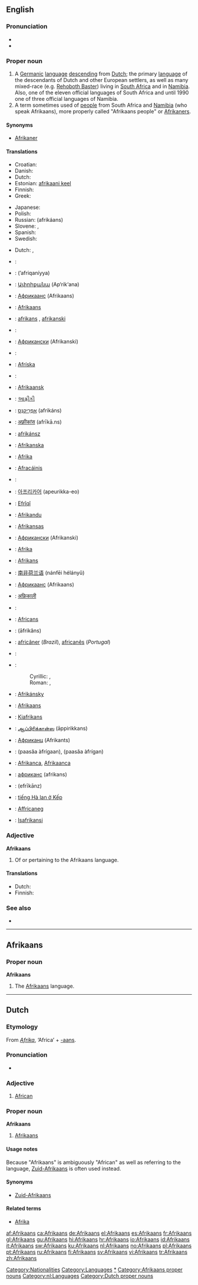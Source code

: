 {{wikipedia}}
{{see|afrikaans}}
==English==

===Pronunciation===
* {{IPA|/ˌɑːfrɪˈkɑːnz/}}
* {{rhymes|ɑːnz}}

===Proper noun===
{{en-proper noun}}

# A [[Germanic]] [[language]] [[descend]]ing from [[Dutch]]; the primary [[language]] of the descendants of Dutch and other European settlers, as well as many mixed-race (e.g. [[Rehoboth Baster]]) living in [[South Africa]] and in [[Namibia]]. Also, one of the eleven official languages of South Africa and until 1990 one of three official languages of Namibia.
# A term sometimes used of [[people]] from South Africa and [[Namibia]] (who speak Afrikaans), more properly called "Afrikaans people" or [[Afrikaner]]s.

====Synonyms====
* {{italbrac|Afrikaans person}} [[Afrikaner]]

====Translations====
{{trans-top|language}}
*Croatian: {{t-|hr|afrikaans|m}}
*Danish: {{t+|da|afrikaans}}
*Dutch: {{t+|nl|Afrikaans|n}}
*Estonian: [[afrikaani keel]]
*Finnish: {{t+|fi|afrikaans}}
*Greek: {{t+|el|αφρικάανς|n|tr=afrikáans}}<!--term used in Βικιπαίδεια -->
{{trans-mid}}
*Japanese: {{t|ja|アフリカーンス語|tr=afurikānsu-go|sc=Jpan}}
* Polish: {{t|pl|afrykanerski}}
*Russian: {{t|ru|африкаанс|m|sc=Cyrl}} (afrikáans)
*Slovene: {{t-|sl|afrikaans}}, {{t|sl|afrikanščina}}
*Spanish: {{t+|es|afrikaans}}
*Swedish: {{t+|sv|afrikaans}}
{{trans-bottom}}

{{trans-top|Afrikaner}}
*Dutch: {{t-|nl|Afrikaner|m}}, {{t|nl|Zuid-Afrikaan|m}}
{{trans-mid}}
{{trans-bottom}}

{{checktrans-top}}
<!--  Some of these terms may actually refer to Afrikaner  -->
*{{ttbc|Afrikaans}}: {{t+|af|Afrikaans|xs=Afrikaans}}
*{{ttbc|Arabic}}: {{ARchar|[[أفريقانية]]}} (’afriqaníyya) {{f}}
*{{ttbc|Armenian}}: [[Ափրիքանա]] (Ap‘rik‘ana)
*{{ttbc|Azeri}}: [[Африкаанс]] (Afrikaans)
*{{ttbc|Basque}}: [[#Basque|Afrikaans]]
*{{ttbc|Bosnian}}: [[afrikans]] {{m}}, [[afrikanski]] {{m}}
*{{ttbc|Breton}}: {{t-|br|Afrikaans|xs=Breton}}
*{{ttbc|Bulgarian}}: [[Африкански]] (Afrikanski)
*{{ttbc|Catalan}}: {{t+|ca|Afrikaans}}
*{{ttbc|Faeroese}}: [[Afríska]]
*{{ttbc|French}}: {{t+|fr|afrikaans|m}}
*{{ttbc|Frisian}}: [[Afrikaansk]]
*{{ttbc|Gujarati}}: [[આફ્રીકી]]
*{{ttbc|Hebrew}}: [[אפריקאנס|אַפְרִיקַנְס]] (afrikáns)
*{{ttbc|Hindi}}: [[अफ़्रीकांस]] (afrīkā.ns)
*{{ttbc|Hungarian}}: [[afrikánsz]]
*{{ttbc|Icelandic}}: [[Afríkanska]]
*{{ttbc|Indonesian}}: [[Afrika]]
*{{ttbc|Irish}}: [[Afracáinis]]
*{{ttbc|Italian}}: {{t+|it|Afrikaans}}
*{{ttbc|Korean}}: [[아프리카어]] (apeurikka-eo)
*{{ttbc|Kurdish}}: [[Efrîqî]]
*{{ttbc|Latvian}}: [[Afrikandu]]
*{{ttbc|Lithuanian}}: [[Afrikansas]]
*{{ttbc|Macedonian}}: [[Африкански]] (Afrikanski)
*{{ttbc|Malay}}: [[Afrika]]
*{{ttbc|Maltese}}: [[Afrikans]]
*{{ttbc|Mandarin Chinese}}: [[南非荷兰语]] (nánfēi hélányǔ)
*{{ttbc|Moksha}}: [[Африкаанс]] (Afrikaans)
*{{ttbc|Nepali}}: [[अफ्रिकाली]]
*{{ttbc|Norwegian}}: {{t+|no|Afrikaans}}
*{{ttbc|Occitan}}: [[Africans]]
*{{ttbc|Persian}}: {{FAchar|[[افریکانس|آفریکانس]]}} (āfrikâns)
*{{ttbc|Portuguese}}: [[africâner]] (''Brazil''), [[africanês]] (''Portugal'')
*{{ttbc|Romanian}}: {{t-|ro|afrikaans}}
*{{ttbc|Serbian}}:
*:Cyrillic: {{t-|sr|африканс|m}}, {{t-|sr|африкански|m}}
*:Roman: {{t-|sr|afrikans|m}}, {{t-|sr|afrikanski|m}}
*{{ttbc|Slovak}}: [[Afrikánsky]]
*{{ttbc|Sorbian}}: [[#Sorbian|Afrikaans]]
*{{ttbc|Swahili}}: [[Kiafrikans]]
*{{ttbc|Tamil}}: [[ஆப்பிரிக்கான்ஸ]] (āppirikkans)
*{{ttbc|Tatar}}: [[Африканц]] (Afrikants)
*{{ttbc|Thai}}: {{THchar|[[ภาษาอัฟริกาน]]}} (paasăa àfrígaan), {{THchar|[[ภาษาอัฟริกันส์]]}} (paasăa àfrígan)
*{{ttbc|Turkish}}: [[Afrikanca]], [[Afrikaanca]]
*{{ttbc|Ukrainian}}: [[африканс]] (afrikans)
*{{ttbc|Urdu}}: {{URchar|[[ایفریکانز]]}} (efrīkānz)
*{{ttbc|Vietnamese}}: [[tiếng Hà lan ở Kếp]]
*{{ttbc|Welsh}}: [[Affricaneg]]
*{{ttbc|Zulu}}: [[Isafrikansi]]
{{trans-bottom}}

===Adjective===
'''Afrikaans'''

# Of or pertaining to the Afrikaans language.

====Translations====
{{trans-top|of or pertaining to the Afrikaans language}}
*Dutch: {{t+|nl|Afrikaans}}
*Finnish: {{t+|fi|afrikaans|alt=afrikaansin}} {{t-|fi|kielinen}}
{{trans-mid}}
{{trans-bottom}}

===See also===
{{interwiktionary|code=af}}

*{{langcat}}
{{ethnologue|code=afr}}
{{websters-online}}

[[Category:Nationalities]]
[[Category:Languages]]

----

==Afrikaans==

===Proper noun===
'''Afrikaans'''

# The [[#English|Afrikaans]] language.

[[Category:Afrikaans language|*]]
[[Category:Afrikaans proper nouns]]

----

==Dutch==
{{wikipedia|lang=nl}}

===Etymology===
From ''[[Afrika]]'', ‘Africa’ + [[-aans]].

===Pronunciation===
* {{IPA|/ɑfrikans/}}

===Adjective===
{{nl-adj|-|-}}

# [[African]]

===Proper noun===
'''Afrikaans''' {{n}}

# [[#English|Afrikaans]] {{italbrac|language}}

====Usage notes====
Because "Afrikaans" is ambiguously "African" as well as referring to the language, [[Zuid-Afrikaans]] is often used instead.

====Synonyms====
* [[Zuid-Afrikaans]]

====Related terms====
* [[Afrika]]

[[Category:nl:Languages]]
[[Category:Dutch proper nouns]]

[[af:Afrikaans]]
[[ca:Afrikaans]]
[[de:Afrikaans]]
[[el:Afrikaans]]
[[es:Afrikaans]]
[[fr:Afrikaans]]
[[gl:Afrikaans]]
[[gu:Afrikaans]]
[[hi:Afrikaans]]
[[hr:Afrikaans]]
[[io:Afrikaans]]
[[id:Afrikaans]]
[[it:Afrikaans]]
[[sw:Afrikaans]]
[[ku:Afrikaans]]
[[nl:Afrikaans]]
[[no:Afrikaans]]
[[pl:Afrikaans]]
[[pt:Afrikaans]]
[[ru:Afrikaans]]
[[fi:Afrikaans]]
[[sv:Afrikaans]]
[[vi:Afrikaans]]
[[tr:Afrikaans]]
[[zh:Afrikaans]]